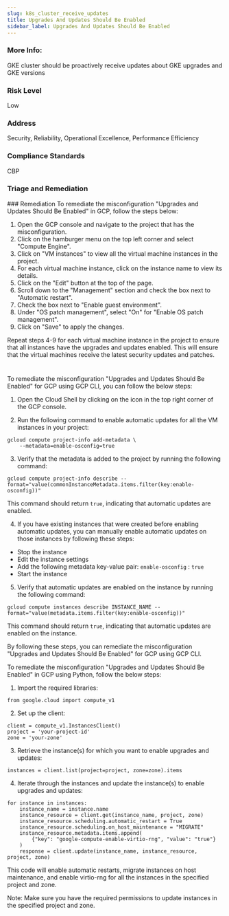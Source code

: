 ```yaml
---
slug: k8s_cluster_receive_updates
title: Upgrades And Updates Should Be Enabled
sidebar_label: Upgrades And Updates Should Be Enabled
---
```


### More Info:

GKE cluster should be proactively receive updates about GKE upgrades and GKE versions

### Risk Level

Low

### Address

Security, Reliability, Operational Excellence, Performance Efficiency

### Compliance Standards

CBP

### Triage and Remediation
<Tabs>
<Tab title='Remediation'>
### Remediation

<AccordionGroup>
<Accordion title='Using Console' defaultOpen='true'>
To remediate the misconfiguration "Upgrades and Updates Should Be Enabled" in GCP, follow the steps below:

1. Open the GCP console and navigate to the project that has the misconfiguration.
2. Click on the hamburger menu on the top left corner and select "Compute Engine".
3. Click on "VM instances" to view all the virtual machine instances in the project.
4. For each virtual machine instance, click on the instance name to view its details.
5. Click on the "Edit" button at the top of the page.
6. Scroll down to the "Management" section and check the box next to "Automatic restart".
7. Check the box next to "Enable guest environment".
8. Under "OS patch management", select "On" for "Enable OS patch management".
9. Click on "Save" to apply the changes.

Repeat steps 4-9 for each virtual machine instance in the project to ensure that all instances have the upgrades and updates enabled. This will ensure that the virtual machines receive the latest security updates and patches.

#
</Accordion>

<Accordion title='Using CLI'>
To remediate the misconfiguration "Upgrades and Updates Should Be Enabled" for GCP using GCP CLI, you can follow the below steps:

1. Open the Cloud Shell by clicking on the icon in the top right corner of the GCP console.

2. Run the following command to enable automatic updates for all the VM instances in your project:

```
gcloud compute project-info add-metadata \
    --metadata=enable-osconfig=true
```

3. Verify that the metadata is added to the project by running the following command:

```
gcloud compute project-info describe --format="value(commonInstanceMetadata.items.filter(key:enable-osconfig))"
```

This command should return `true`, indicating that automatic updates are enabled.

4. If you have existing instances that were created before enabling automatic updates, you can manually enable automatic updates on those instances by following these steps:

- Stop the instance
- Edit the instance settings
- Add the following metadata key-value pair: `enable-osconfig` : `true`
- Start the instance

5. Verify that automatic updates are enabled on the instance by running the following command:

```
gcloud compute instances describe INSTANCE_NAME --format="value(metadata.items.filter(key:enable-osconfig))"
```

This command should return `true`, indicating that automatic updates are enabled on the instance.

By following these steps, you can remediate the misconfiguration "Upgrades and Updates Should Be Enabled" for GCP using GCP CLI.
</Accordion>

<Accordion title='Using Python'>
To remediate the misconfiguration "Upgrades and Updates Should Be Enabled" in GCP using Python, follow the below steps:

1. Import the required libraries:

```
from google.cloud import compute_v1
```

2. Set up the client:

```
client = compute_v1.InstancesClient()
project = 'your-project-id'
zone = 'your-zone'
```

3. Retrieve the instance(s) for which you want to enable upgrades and updates:

```
instances = client.list(project=project, zone=zone).items
```

4. Iterate through the instances and update the instance(s) to enable upgrades and updates:

```
for instance in instances:
    instance_name = instance.name
    instance_resource = client.get(instance_name, project, zone)
    instance_resource.scheduling.automatic_restart = True
    instance_resource.scheduling.on_host_maintenance = "MIGRATE"
    instance_resource.metadata.items.append(
        {"key": "google-compute-enable-virtio-rng", "value": "true"}
    )
    response = client.update(instance_name, instance_resource, project, zone)
```

This code will enable automatic restarts, migrate instances on host maintenance, and enable virtio-rng for all the instances in the specified project and zone.

Note: Make sure you have the required permissions to update instances in the specified project and zone.
</Accordion>

</AccordionGroup>
</Tab>
</Tabs>

